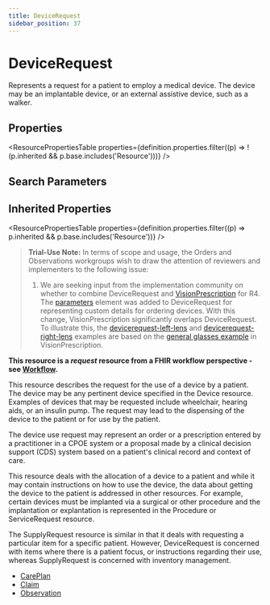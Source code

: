 ```yaml
---
title: DeviceRequest
sidebar_position: 37
---
```



# DeviceRequest

Represents a request for a patient to employ a medical device. The device may be an implantable device, or an external assistive device, such as a walker.

<Tabs queryString="section">
  <TabItem value="schema" label="Schema" default>

## Properties

<ResourcePropertiesTable
  properties={definition.properties.filter((p) => !(p.inherited && p.base.includes('Resource')))}
/>

## Search Parameters

<SearchParamsTable searchParams={definition.searchParameters} />

## Inherited Properties

<ResourcePropertiesTable properties={definition.properties.filter((p) => p.inherited && p.base.includes('Resource'))} />

  </TabItem>
  <TabItem value="usage" label="Usage">
<div> <a name="scope"></a> <a name="dstu"></a> <blockquote class="stu-note"><p><b>Trial-Use Note:</b> In terms of scope and usage, the  Orders and <Link to="/docs/api/fhir/resources/observation">Observations</Link> workgroups wish to draw the attention of reviewers and implementers to the following issue: </p> <ol> <li>  We are seeking input from the implementation community on whether to combine <Link to="/docs/api/fhir/resources/devicerequest">DeviceRequest</Link> and  <a href="/docs/api/fhir/resources/visionprescription">VisionPrescription</a> for R4.  The <a href="https://www.hl7.org/fhir/devicerequest-definitions.html#parameters">parameters</a> element  was added to <Link to="/docs/api/fhir/resources/devicerequest">DeviceRequest</Link> for representing custom details for ordering devices.  With this change,  <Link to="/docs/api/fhir/resources/visionprescription">VisionPrescription</Link> significantly overlaps  <Link to="/docs/api/fhir/resources/devicerequest">DeviceRequest</Link>. To illustrate this, the <a href="https://www.hl7.org/fhir/devicerequest-left-lens.html">devicerequest-left-lens</a> and <a href="https://www.hl7.org/fhir/devicerequest-right-lens.html">devicerequest-right-lens</a> examples are based on the <a href="https://www.hl7.org/fhir/visionprescription-example.html">general glasses example</a> in <Link to="/docs/api/fhir/resources/visionprescription">VisionPrescription</Link>.    </li> </ol> </blockquote> <p> <strong>This resource is a <em>request</em> resource from a FHIR workflow perspective - see <a href="https://www.hl7.org/fhir/workflow.html">Workflow</a>.</strong> </p> <p>         This resource describes the request for the use of a device by a patient. The device may be any         pertinent device specified in the <Link to="/docs/api/fhir/resources/device">Device</Link> resource. Examples of devices that may be requested         include wheelchair, hearing aids, or an insulin pump. The request may lead to the dispensing         of the device to the patient or for use by the patient.         </p> <p>         The device use request may represent an order or a prescription entered by a practitioner in a CPOE         system or a proposal made by a clinical decision support (CDS) system based         on a patient's clinical record and context of care.         </p> </div>
  </TabItem>
  <TabItem value="relationships" label="Relationships">
<div> <a name="bnr"></a> <p> This resource deals with the allocation of a device to a patient and while it may contain instructions on how to use the device, the data about getting the device to the patient is addressed in other resources.  For example, certain devices must be implanted via a surgical or other procedure and the implantation or explantation is represented in the <Link to="/docs/api/fhir/resources/procedure">Procedure</Link> or <Link to="/docs/api/fhir/resources/servicerequest">ServiceRequest</Link> resource. </p> <p>The <Link to="/docs/api/fhir/resources/supplyrequest">SupplyRequest</Link> resource is similar in that it deals with requesting a particular item for a specific patient. However, <Link to="/docs/api/fhir/resources/devicerequest">DeviceRequest</Link> is concerned with items where there is a patient focus, or instructions regarding their use, whereas <Link to="/docs/api/fhir/resources/supplyrequest">SupplyRequest</Link> is concerned with inventory management.</p> </div>
  </TabItem>

  <TabItem value="referencedBy" label="Referenced By">
<ul><li><a href="/docs/api/fhir/resources/careplan">CarePlan</a></li>
<li><a href="/docs/api/fhir/resources/claim">Claim</a></li>
<li><a href="/docs/api/fhir/resources/observation">Observation</a></li></ul>
  </TabItem>
</Tabs>

